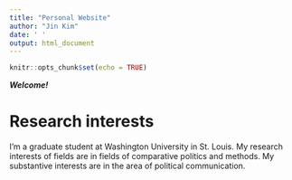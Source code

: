 ```yaml
---
title: "Personal Website"
author: "Jin Kim"
date: ' '
output: html_document
---
```


```r
knitr::opts_chunk$set(echo = TRUE)
```

***Welcome!***

# Research interests

I'm a graduate student at Washington University in St. Louis. My research interests of fields are in fields of comparative politics and methods. My substantive interests are in the area of political communication.